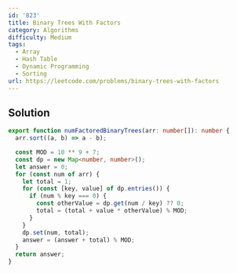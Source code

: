 ```yaml
---
id: '823'
title: Binary Trees With Factors
category: Algorithms
difficulty: Medium
tags:
  - Array
  - Hash Table
  - Dynamic Programming
  - Sorting
url: https://leetcode.com/problems/binary-trees-with-factors
---
```


## Solution

```typescript showLineNumbers
export function numFactoredBinaryTrees(arr: number[]): number {
  arr.sort((a, b) => a - b);

  const MOD = 10 ** 9 + 7;
  const dp = new Map<number, number>();
  let answer = 0;
  for (const num of arr) {
    let total = 1;
    for (const [key, value] of dp.entries()) {
      if (num % key === 0) {
        const otherValue = dp.get(num / key) ?? 0;
        total = (total + value * otherValue) % MOD;
      }
    }
    dp.set(num, total);
    answer = (answer + total) % MOD;
  }
  return answer;
}
```
